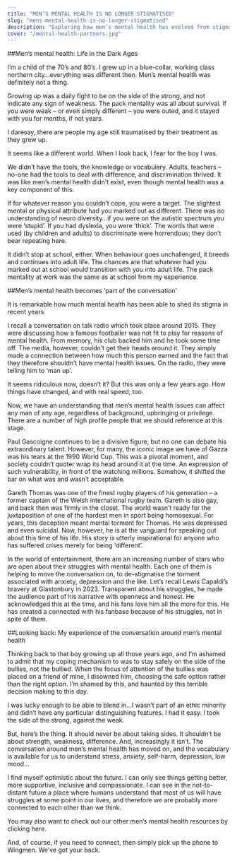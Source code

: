 ```yaml
---
title: "MEN’S MENTAL HEALTH IS NO LONGER STIGMATISED"
slug: "mens-mental-health-is-no-longer-stigmatised"
description: "Exploring how men’s mental health has evolved from stigma and silence to openness and support."
cover: "/mental-health-partners.jpg"
---
```


##Men’s mental health: Life in the Dark Ages

I’m a child of the 70’s and 80’s. I grew up in a blue-collar, working class northern city…everything was different then. Men’s mental health was definitely not a thing.

Growing up was a daily fight to be on the side of the strong, and not indicate any sign of weakness. The pack mentality was all about survival. If you were weak – or even simply different – you were outed, and it stayed with you for months, if not years.

I daresay, there are people my age still traumatised by their treatment as they grew up.

It seems like a different world. When I look back, I fear for the boy I was.

We didn’t have the tools, the knowledge or vocabulary. Adults, teachers – no-one had the tools to deal with difference, and discrimination thrived. It was like men’s mental health didn’t exist, even though mental health was a key component of this.

If for whatever reason you couldn’t cope, you were a target. The slightest mental or physical attribute had you marked out as different. There was no understanding of neuro diversity…if you were on the autistic spectrum you were ‘stupid’. If you had dyslexia, you were ‘thick’. The words that were used (by children and adults) to discriminate were horrendous; they don’t bear repeating here.

It didn’t stop at school, either. When behaviour goes unchallenged, it breeds and continues into adult life. The chances are that whatever had you marked out at school would transition with you into adult life. The pack mentality at work was the same as at school from my experience.

##Men’s mental health becomes ‘part of the conversation’

It is remarkable how much mental health has been able to shed its stigma in recent years.

I recall a conversation on talk radio which took place around 2015. They were discussing how a famous footballer was not fit to play for reasons of mental health. From memory, his club backed him and he took some time off. The media, however, couldn’t get their heads around it. They simply made a connection between how much this person earned and the fact that they therefore shouldn’t have mental health issues. On the radio, they were telling him to ‘man up’.

It seems ridiculous now, doesn’t it? But this was only a few years ago. How things have changed, and with real speed, too.

Now, we have an understanding that men’s mental health issues can affect any man of any age, regardless of background, upbringing or privilege. There are a number of high profile people that we should reference at this stage.

Paul Gascoigne continues to be a divisive figure, but no one can debate his extraordinary talent. However, for many, the iconic image we have of Gazza was his tears at the 1990 World Cup. This was a pivotal moment, and society couldn’t quoter wrap its head around it at the time. An expression of such vulnerability, in front of the watching millions. Somehow, it shifted the bar on what was and wasn’t acceptable.

Gareth Thomas was one of the finest rugby players of his generation – a former captain of the Welsh international rugby team. Gareth is also gay, and back then was firmly in the closet. The world wasn’t ready for the juxtaposition of one of the hardest men in sport being homosexual. For years, this deception meant mental torment for Thomas. He was depressed and even suicidal. Now, however, he is at the vanguard for speaking out about this time of his life. His story is utterly inspirational for anyone who has suffered crises merely for being ‘different’.

In the world of entertainment, there are an increasing number of stars who are open about their struggles with mental health. Each one of them is helping to move the conversation on, to de-stigmatise the torment associated with anxiety, depression and the like. Let’s recall Lewis Capaldi’s bravery at Glastonbury in 2023. Transparent about his struggles, he made the audience part of his narrative with openness and honest. He acknowledged this at the time, and his fans love him all the more for this. He has created a connected with his fanbase because of his struggles, not in spite of them.

##Looking back: My experience of the conversation around men’s mental health

Thinking back to that boy growing up all those years ago, and I’m ashamed to admit that my coping mechanism to was to stay safely on the side of the bullies, not the bullied. When the focus of attention of the bullies was placed on a friend of mine, I disowned him, choosing the safe option rather than the right option. I’m shamed by this, and haunted by this terrible decision making to this day.

I was lucky enough to be able to blend in…I wasn’t part of an ethic minority and didn’t have any particular distinguishing features. I had it easy. I took the side of the strong, against the weak.

But, here’s the thing. It should never be about taking sides. It shouldn’t be about strength, weakness, difference. And, increasingly it isn’t. The conversation around men’s mental health has moved on, and the vocabulary is available for us to understand stress, anxiety, self-harm, depression, low mood…

I find myself optimistic about the future. I can only see things getting better, more supportive, inclusive and compassionate. I can see in the not-to-distant future a place where humans understand that most of us will have struggles at some point in our lives, and therefore we are probably more connected to each other than we think.

You may also want to check out our other men’s mental health resources by clicking here.

And, of course, if you need to connect, then simply pick up the phone to Wingmen. We’ve got your back.
